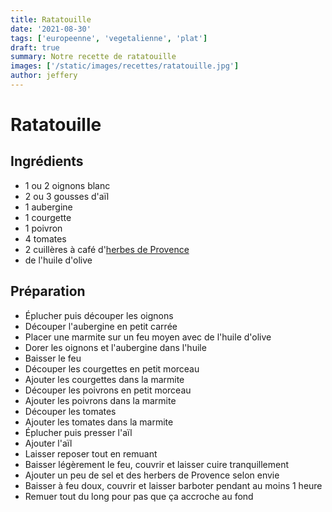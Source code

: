 ```yaml
---
title: Ratatouille
date: '2021-08-30'
tags: ['europeenne', 'vegetalienne', 'plat']
draft: true
summary: Notre recette de ratatouille
images: ['/static/images/recettes/ratatouille.jpg']
author: jeffery
---
```


# Ratatouille
<Pexels
  src="/static/images/recettes/pexels-lisa-1476332.jpg"
  author="Lisa"
  alt="ratatouille"
  srcurl="https://www.pexels.com/photo/two-clear-glass-mason-jars-on-black-surface-1476332/"
  authorurl="https://www.pexels.com/@fotios-photos/"
/>

## Ingrédients

- 1 ou 2 oignons blanc
- 2 ou 3 gousses d'aïl
- 1 aubergine
- 1 courgette
- 1 poivron
- 4 tomates
- 2 cuillères à café d'[herbes de Provence](https://fr.wikipedia.org/wiki/Herbes_de_Provence)
- de l'huile d'olive

## Préparation

- Éplucher puis découper les oignons
- Découper l'aubergine en petit carrée
- Placer une marmite sur un feu moyen avec de l'huile d'olive
- Dorer les oignons et l'aubergine dans l'huile
- Baisser le feu
- Découper les courgettes en petit morceau
- Ajouter les courgettes dans la marmite
- Découper les poivrons en petit morceau
- Ajouter les poivrons dans la marmite
- Découper les tomates
- Ajouter les tomates dans la marmite
- Éplucher puis presser l'aïl
- Ajouter l'aïl
- Laisser reposer tout en remuant
- Baisser légèrement le feu, couvrir et laisser cuire tranquillement
- Ajouter un peu de sel et des herbers de Provence selon envie
- Baisser à feu doux, couvrir et laisser barboter pendant au moins 1 heure
- Remuer tout du long pour pas que ça accroche au fond
